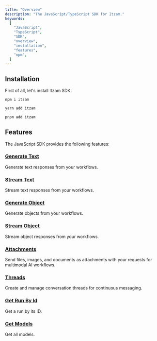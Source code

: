 ```yaml
---
title: "Overview"
description: "The JavaScript/TypeScript SDK for Itzam."
keywords:
  [
    "JavaScript",
    "TypeScript",
    "SDK",
    "overview",
    "installation",
    "features",
    "npm",
  ]
---
```


## Installation

First of all, let's install Itzam SDK:

```bash
npm i itzam
```

```bash
yarn add itzam
```

```bash
pnpm add itzam
```

## Features

The JavaScript SDK provides the following features:

### [Generate Text](/sdks/javascript/generate-text)

Generate text responses from your workflows.

### [Stream Text](/sdks/javascript/stream-text)

Stream text responses from your workflows.

### [Generate Object](/sdks/javascript/generate-object)

Generate objects from your workflows.

### [Stream Object](/sdks/javascript/stream-object)

Stream object responses from your workflows.

### [Attachments](/sdks/javascript/attachments)

Send files, images, and documents as attachments with your requests for multimodal AI workflows.

### [Threads](/sdks/javascript/threads/overview)

Create and manage conversation threads for continuous messaging.

### [Get Run By Id](/sdks/javascript/get-run-by-id)

Get a run by its ID.

### [Get Models](/sdks/javascript/get-models)

Get all models.
